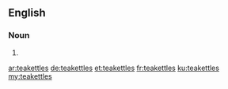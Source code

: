 {{also|tea kettles}}
==English==

===Noun===
{{head|en|noun plural form}}

# {{plural of|teakettle|lang=en}}

[[ar:teakettles]]
[[de:teakettles]]
[[et:teakettles]]
[[fr:teakettles]]
[[ku:teakettles]]
[[my:teakettles]]